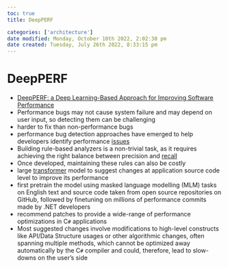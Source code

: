 ```yaml
---
toc: true
title: DeepPERF

categories: ['architecture']
date modified: Monday, October 10th 2022, 2:02:30 pm
date created: Tuesday, July 26th 2022, 8:33:15 pm
---
```


# DeepPERF
- [DeepPERF: a Deep Learning-Based Approach for Improving Software Performance](https://arxiv.org/abs/2206.13619)
- Performance bugs may not cause system failure and may depend on user input, so detecting them can be challenging
- harder to fix than non-performance bugs
- performance bug detection approaches have emerged to help developers identify performance [issues](Issues.qmd)
- Building rule-based analyzers is a non-trivial task, as it requires achieving the right balance between precision and [recall](recall.qmd)
- Once developed, maintaining these rules can also be costly
- large [transformer](Transformer.qmd) model to suggest changes at application source code level to improve its performance
- first pretrain the model using masked language modelling (MLM) tasks on English text and source code taken from open source repositories on GitHub, followed by finetuning on millions of performance commits made by .NET developers
- recommend patches to provide a wide-range of performance optimizations in C`#` applications
- Most suggested changes involve modifications to high-level constructs like API/Data Structure usages or other algorithmic changes, often spanning multiple methods, which cannot be optimized away automatically by the C`#` compiler and could, therefore, lead to slow-downs on the user’s side



